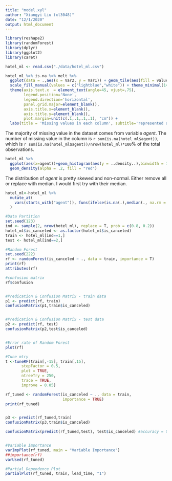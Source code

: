 ```yaml
---
title: "model.xyl"
author: "Xiangyi Liu (xl3048)"
date: "12/1/2020"
output: html_document
---
```


```r
library(reshape2)
library(randomForest)
library(dplyr)
library(ggplot2)
library(caret)
```


```r
hotel_ml <- read.csv("./data/hotel_ml.csv")

hotel_ml %>% is.na %>% melt %>% 
  ggplot(data = .,aes(x = Var2, y = Var1)) + geom_tile(aes(fill = value,width=0.95)) +
  scale_fill_manual(values = c("lightblue","white")) + theme_minimal(14) + 
  theme(axis.text.x  = element_text(angle=45, vjust=.75), 
        legend.position='None',
        legend.direction='horizontal',
        panel.grid.major=element_blank(),
        axis.title.x=element_blank(),
        axis.title.y=element_blank(),
        plot.margin=unit(c(.1,.1,.1,.1), "cm")) + 
  labs(title = 'Missing values in each column', subtitle='represented as white bars')

```
The majority of missing value in the dataset comes from variable _agent_. The number of missing value in the column is `r sum(is.na(hotel_ml$agent))`, which is `r sum(is.na(hotel_ml$agent))/nrow(hotel_ml)*100`% of the total observations.

```r
hotel_ml %>% 
  ggplot(aes(x=agent))+geom_histogram(aes(y = ..density..),binwidth = 10,color = "grey30", fill = "white")+
  geom_density(alpha = .2, fill = "red")
```


The distribution of _agent_ is pretty skewed and non-normal. Either remove all or replace with median.
I would first try with their median.
```r
hotel_ml<-hotel_ml %>%
  mutate_at(
    vars(starts_with("agent")), funs(ifelse(is.na(.),median(., na.rm = TRUE),.))
  ) 
```


```r
#Data Partition
set.seed(123)
ind <- sample(2, nrow(hotel_ml), replace = T, prob = c(0.8, 0.2))
hotel_ml$is_canceled <- as.factor(hotel_ml$is_canceled)
train <- hotel_ml[ind==1,]
test <- hotel_ml[ind==2,]

#Random Forest
set.seed(222)
rf <- randomForest(is_canceled ~ ., data = train, importance = T)
print(rf)
attributes(rf)

#confusion matrix
rf$confusion


#Predication & Confusion Matrix - train data
p1 <- predict(rf, train)
confusionMatrix(p1,train$is_canceled)


#Predication & Confusion Matrix - test data
p2 <- predict(rf, test)
confusionMatrix(p2,test$is_canceled)


#Error rate of Random Forest
plot(rf)

#Tune mtry
t <-tuneRF(train[,-15], train[,15],
       stepFactor = 0.5,
       plot = TRUE,
       ntreeTry = 250,
       trace = TRUE,
       improve = 0.05)

rf_tuned <- randomForest(is_canceled ~ ., data = train,
                         importance = TRUE)
print(rf_tuned)


p3 <- predict(rf_tuned,train)
confusionMatrix(p3,train$is_canceled)

confusionMatrix(predict(rf_tuned,test), test$is_canceled) #accuracy = 0.8585


#Variable Importance
varImpPlot(rf_tuned, main = "Variable Importance")
##importance(rf)
varUsed(rf_tuned)

#Partial Dependence Plot
partialPlot(rf_tuned, train, lead_time, "1")

                         
```






